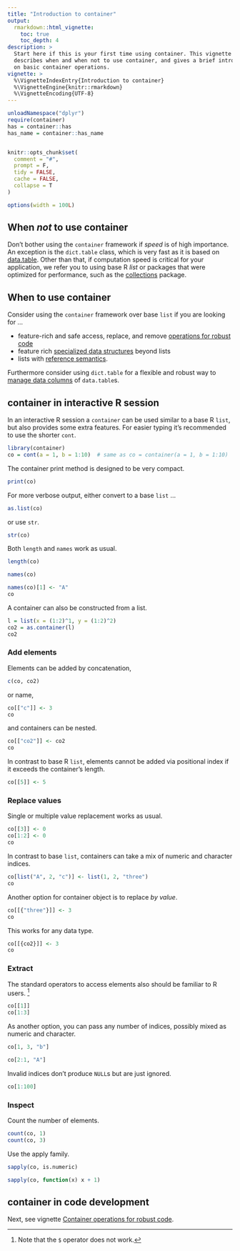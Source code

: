 ```yaml
---
title: "Introduction to container"
output:
  rmarkdown::html_vignette:
    toc: true
    toc_depth: 4
description: >
  Start here if this is your first time using container. This vignette
  describes when and when not to use container, and gives a brief introduction
  on basic container operations.
vignette: >
  %\VignetteIndexEntry{Introduction to container}
  %\VignetteEngine{knitr::rmarkdown}
  %\VignetteEncoding{UTF-8}
---
```


```r
unloadNamespace("dplyr")
require(container)
has = container::has
has_name = container::has_name


knitr::opts_chunk$set(
  comment = "#",
  prompt = F,
  tidy = FALSE,
  cache = FALSE,
  collapse = T
)

options(width = 100L)
```


## When *not* to use container

Don't bother using the `container` framework if *speed* is of high importance.
An exception is the `dict.table` class, which is very fast as it is based on
[data.table](https://CRAN.R-project.org/package=data.table).
Other than that, if computation speed is critical for your application,
we refer you to using base R *list* or packages that were optimized for
performance, such as the
[collections](https://CRAN.R-project.org/package=collections) package.


## When to use container
Consider using the `container` framework over base `list` if you are looking
for ...

* feature-rich and safe access, replace, and remove
  [operations for robust code](code-development)
* feature rich [specialized data structures](deque-set-dict.html) beyond lists
* lists with [reference semantics](reference-semantics.html).

Furthermore consider using `dict.table` for a flexible and robust way to
[manage data columns](manage-data-columns.html) of `data.table`s.


## container in interactive R session

In an interactive R session a `container` can be used similar to a base
R `list`, but also provides some extra features.
For easier typing it's recommended to use the shorter `cont`.

```r
library(container)
co = cont(a = 1, b = 1:10)  # same as co = container(a = 1, b = 1:10)
```

The container print method is designed to be very compact.
```r
print(co)
```

For more verbose output, either convert to a base `list` ...
```r
as.list(co)
```

or use `str`.
```r
str(co)
```

Both `length` and `names` work as usual.
```r
length(co)

names(co)

names(co)[1] <- "A"
co
```

A container can also be constructed from a list.
```r
l = list(x = (1:2)^1, y = (1:2)^2)
co2 = as.container(l)
co2
```


### Add elements

Elements can be added by concatenation,
```r
c(co, co2)
```
or name,
```r
co[["c"]] <- 3
co
```

and containers can be nested.
```r
co[["co2"]] <- co2
co
```

In contrast to base R `list`, elements cannot be added via positional index
if it exceeds the container's length.
```r
co[[5]] <- 5
```


### Replace values

Single or multiple value replacement works as usual.
```r
co[[3]] <- 0
co[1:2] <- 0
co
```

In contrast to base `list`, containers can take a mix of numeric and character
indices.
```r
co[list("A", 2, "c")] <- list(1, 2, "three")
co
```

Another option for container object is to replace *by value*.
```r
co[[{"three"}]] <- 3
co
```

This works for any data type.
```r
co[[{co2}]] <- 3
co
```


### Extract
The standard operators to access elements also should be familiar to R users.
^[Note that the `$` operator does not work.]
```r
co[[1]]
co[1:3]
```

As another option, you can pass any number of indices, possibly mixed as numeric
and character.
```r
co[1, 3, "b"]

co[2:1, "A"]
```

Invalid indices don't produce `NULL`s but are just ignored.
```r
co[1:100]
```


### Inspect
Count the number of elements.
```r
count(co, 1)
count(co, 3)
```


Use the apply family.
```r
sapply(co, is.numeric)

sapply(co, function(x) x + 1)
```

## container in code development

Next, see vignette [Container operations for robust code](code-development).
